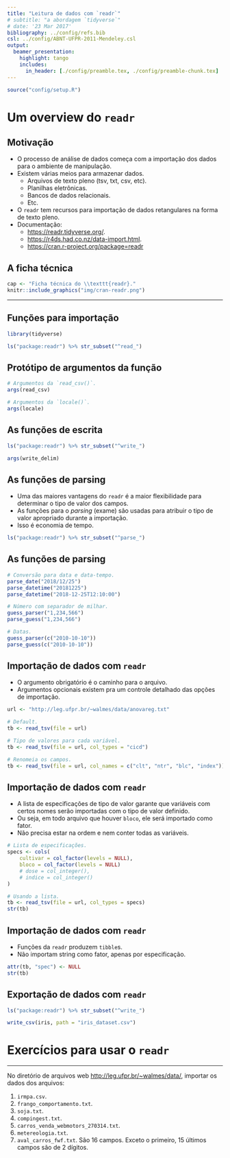 ```yaml
---
title: "Leitura de dados com `readr`"
# subtitle: "a abordagem `tidyverse`"
# date: '23 Mar 2017'
bibliography: ../config/refs.bib
csl: ../config/ABNT-UFPR-2011-Mendeley.csl
output:
  beamer_presentation:
    highlight: tango
    includes:
      in_header: [./config/preamble.tex, ./config/preamble-chunk.tex]
---
```


```r
source("config/setup.R")
```

# Um overview do `readr`

## Motivação

  * O processo de análise de dados começa com a importação dos dados
    para o ambiente de manipulação.
  * Existem várias meios para armazenar dados.
    * Arquivos de texto pleno (tsv, txt, csv, etc).
    * Planilhas eletrônicas.
    * Bancos de dados relacionais.
    * Etc.
  * O `readr` tem recursos para importação de dados retangulares na
    forma de texto pleno.
  * Documentação:
    * <https://readr.tidyverse.org/>.
    * <https://r4ds.had.co.nz/data-import.html>.
    * <https://cran.r-project.org/package=readr>

## A ficha técnica

```r
cap <- "Ficha técnica do \\texttt{readr}."
knitr::include_graphics("img/cran-readr.png")
```

---

\vspace{-1.5em}
\begin{figure}
\includegraphics[page=1, width=11cm]{img/data-import.pdf}
\caption{Cartão de referência de importação de dados com o \texttt{readr}.}
\end{figure}

## Funções para importação

```r
library(tidyverse)

ls("package:readr") %>% str_subset("^read_")
```

## Protótipo de argumentos da função

```r
# Argumentos da `read_csv()`.
args(read_csv)

# Argumentos da `locale()`.
args(locale)
```

## As funções de escrita

```r
ls("package:readr") %>% str_subset("^write_")

args(write_delim)
```

## As funções de parsing

  * Uma das maiores vantagens do `readr` é a maior flexibilidade para
    determinar o tipo de valor dos campos.
  * As funções para o *parsing* (exame) são usadas para atribuir o tipo
    de valor apropriado durante a importação.
  * Isso é economia de tempo.

```r
ls("package:readr") %>% str_subset("^parse_")
```

## As funções de parsing

```r
# Conversão para data e data-tempo.
parse_date("2018/12/25")
parse_datetime("20181225")
parse_datetime("2018-12-25T12:10:00")

# Número com separador de milhar.
guess_parser("1,234,566")
parse_guess("1,234,566")

# Datas.
guess_parser(c("2010-10-10"))
parse_guess(c("2010-10-10"))
```

## Importação de dados com `readr`

  * O argumento obrigatório é o caminho para o arquivo.
  * Argumentos opcionais existem pra um controle detalhado das opções de
    importação.

```r
url <- "http://leg.ufpr.br/~walmes/data/anovareg.txt"

# Default.
tb <- read_tsv(file = url)

# Tipo de valores para cada variável.
tb <- read_tsv(file = url, col_types = "cicd")

# Renomeia os campos.
tb <- read_tsv(file = url, col_names = c("clt", "ntr", "blc", "index"))
```

## Importação de dados com `readr`

  * A lista de especificações de tipo de valor garante que variáveis com
    certos nomes serão importadas com o tipo de valor definido.
  * Ou seja, em todo arquivo que houver `bloco`, ele será importado como
    fator.
  * Não precisa estar na ordem e nem conter todas as variáveis.

```r
# Lista de especificações.
specs <- cols(
    cultivar = col_factor(levels = NULL),
    bloco = col_factor(levels = NULL)
    # dose = col_integer(),
    # indice = col_integer()
)

# Usando a lista.
tb <- read_tsv(file = url, col_types = specs)
str(tb)
```

## Importação de dados com `readr`

  * Funções da `readr` produzem `tibble`s.
  * Não importam string como fator, apenas por especificação.

```r
attr(tb, "spec") <- NULL
str(tb)
```

## Exportação de dados com `readr`

```r
ls("package:readr") %>% str_subset("^write_")
```

```r
write_csv(iris, path = "iris_dataset.csv")
```

# Exercícios para usar o `readr`

---

No diretório de arquivos web <http://leg.ufpr.br/~walmes/data/>,
importar os dados dos arquivos:

  1. `irmpa.csv`.
  2. `frango_comportamento.txt`.
  3. `soja.txt`.
  4. `compingest.txt`.
  5. `carros_venda_webmotors_270314.txt`.
  6. `metereologia.txt`.
  7. `aval_carros_fwf.txt`. São 16 campos. Exceto o primeiro, 15 últimos
     campos são de 2 dígitos.

<!-- ## Referências -->
